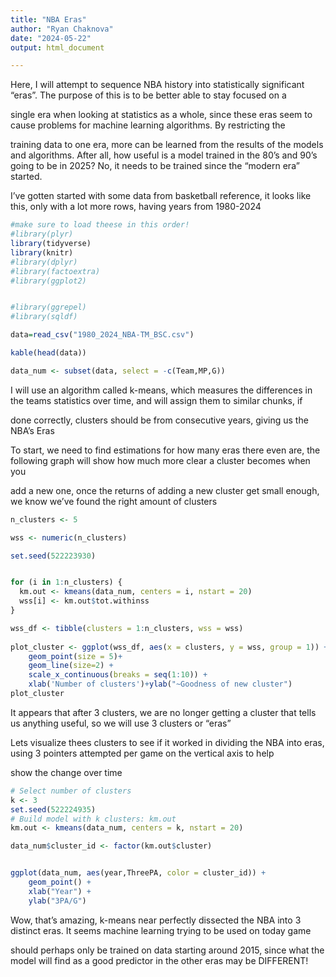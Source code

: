 ---
title: "NBA Eras"
author: "Ryan Chaknova"
date: "2024-05-22"
output: html_document

---

Here, I will attempt to sequence NBA history into statistically significant "eras". The purpose of this is to be better able to stay focused on a 

single era when looking at statistics as a whole, since these eras seem to cause problems for machine learning algorithms. By restricting the 

training data to one era, more can be learned from the results of the models and algorithms. After all, how useful is a model trained in the 80's and 
90's going to be in 2025? No, it needs to be trained since the "modern era" started. 


I've gotten started with some data from basketball reference, it looks like this, only with a lot more rows, having years from 1980-2024

```{r, echo=FALSE,warning=FALSE,message=FALSE}
#make sure to load theese in this order!
#library(plyr)
library(tidyverse)
library(knitr)
#library(dplyr)
#library(factoextra)
#library(ggplot2)


#library(ggrepel)
#library(sqldf)

```

```{r,echo=FALSE,warning=FALSE,message=FALSE}


data=read_csv("1980_2024_NBA-TM_BSC.csv")

kable(head(data))

data_num <- subset(data, select = -c(Team,MP,G))

```

I will use an algorithm called k-means, which measures the differences in the teams statistics over time, and will assign them to similar chunks, if 

done correctly, clusters should be from consecutive years, giving us the NBA's Eras



To start, we need to find estimations for how many eras there even are, the following graph will show how much more clear a cluster becomes when you 

add a new one, once the returns of adding a new cluster get small enough, we know we've found the right amount of clusters


```{r,echo=FALSE,warning=FALSE,message=FALSE}

n_clusters <- 5

wss <- numeric(n_clusters)

set.seed(522223930)


for (i in 1:n_clusters) {
  km.out <- kmeans(data_num, centers = i, nstart = 20)
  wss[i] <- km.out$tot.withinss
}

wss_df <- tibble(clusters = 1:n_clusters, wss = wss)
 
plot_cluster <- ggplot(wss_df, aes(x = clusters, y = wss, group = 1)) +
    geom_point(size = 5)+
    geom_line(size=2) +
    scale_x_continuous(breaks = seq(1:10)) +
    xlab('Number of clusters')+ylab("~Goodness of new cluster")
plot_cluster

```

It appears that after 3 clusters, we are no longer getting a cluster that tells us anything useful, so we will use 3 clusters or "eras"


Lets visualize thees clusters to see if it worked in dividing the NBA into eras, using 3 pointers attempted per game on the vertical axis to help 

show the change over time

```{r,echo=FALSE,warning=FALSE,message=FALSE}

# Select number of clusters
k <- 3
set.seed(522224935)
# Build model with k clusters: km.out
km.out <- kmeans(data_num, centers = k, nstart = 20)

data_num$cluster_id <- factor(km.out$cluster)


ggplot(data_num, aes(year,ThreePA, color = cluster_id)) +
    geom_point() +
    xlab("Year") +
    ylab("3PA/G")
```

Wow, that's amazing, k-means near perfectly dissected the NBA into 3 distinct eras. It seems machine learning trying to be used on today game 

should perhaps only be trained on data starting around 2015, since what the model will find as a good predictor in the other eras may be  DIFFERENT!
